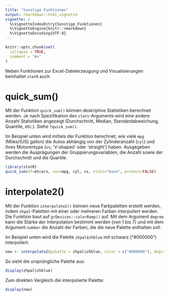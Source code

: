 ```yaml
---
title: "Sonstige Funktionen"
output: rmarkdown::html_vignette
vignette: >
  %\VignetteIndexEntry{Sonstige_Funktionen}
  %\VignetteEngine{knitr::rmarkdown}
  %\VignetteEncoding{UTF-8}
---
```


```r
knitr::opts_chunk$set(
  collapse = TRUE,
  comment = "#>"
)
```

Neben Funktionen zur Excel-Dateierzeugung und Visualisierungen beinhaltet `statR` auch

# quick_sum()

Mit der Funktion `quick_sum()` können deskriptive Statistiken berechnet werden. Je nach Spezifikation des `stats`-Arguments wird eine andere Anzahl Statistiken angezeigt (Durchschnitt, Median, Standardabweichung, Quantile, etc.). Siehe `?quick_sum()`.

Im Beispiel unten wird mittels der Funktion berechnet, wie viele `mpg` (Miles/(US) gallon) die Autos abhängig von der Zylinderanzahl (`cyl`) und ihres Motorentyps (`vs`; 'V-shaped' oder 'straight') haben. Ausgegeben werden die Ausprägungen der Gruppierungsvariablen, die Anzahl sowie der Durchschnitt und die Quartile. 

```r
library(statR)
quick_sum(df=mtcars, var=mpg, cyl, vs, stats="base", protect=FALSE)
```

# interpolate2()

Mit der Funktion `interpolate2()` können neue Farbpaletten erstellt werden, indem `zhpal`-Paletten mit einer oder mehreren Farben interpoliert werden. Die Funktion baut auf `grDevices::colorRamp()` auf. Mit dem Argument `degree` kann die Stärke der Interpolation bestimmt werden (von 1 bis 7) und mit dem Argument `number` die Anzahl der Farben, die die neue Palette enthalten soll.

Im Beispiel unten wird die Palette `zhpal$zhblue` mit schwarz ("#000000") interpoliert.

```r
new <- interpolate2(palette = zhpal$zhblue, color = c("#000000"), degree = 3, number = 7)
```

So sieht die ursprüngliche Palette aus:

```r
display(zhpal$zhblue)
```

Zum direkten Vergleich die interpolierte Palette:

```r
display(new)
```

